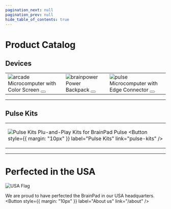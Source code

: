 ```yaml
---
pagination_next: null
pagination_prev: null
hide_table_of_contents: true
---
```





# Product Catalog

## Devices

<div style={{display: 'block',  justifyContent: 'center', alignItems: 'center', textAlign: 'center'}}>

<table>
<td>
    <Zoom>
    <img alt="arcade" src="/img/catalog/arcade-v2-front.jpg" />
    </Zoom>
    Microcomputer with Color Screen 
    <Button
    style={{ margin: "10px" }}
    label="Arcade V2"
    link="arcade"
    />
</td>
<td>
    <Zoom>
    <img alt="brainpower" src="/img/catalog/brainpower-front.png" />
    </Zoom>
    Power Backpack
    <Button
    style={{ margin: "10px" }}
    label="BrainPower"
    link="brainpower"
    />
</td>
<td>
    <Zoom>
    <img alt="pulse" src="/img/catalog/pulse-front.png" />
    </Zoom>
    Microcomputer with Edge Connector 
    <Button
    style={{ margin: "10px" }}
    label="Pulse"
    link="pulse"
    />
</td>
</table>

</div>

---

## Pulse Kits



<div style={{display: 'block',  justifyContent: 'center', alignItems: 'center', textAlign: 'center'}}>

<table>
<td>

![Pulse Kits](pathname:///img/pulse-kits.png)
Plu-and-Play Kits for BrainPad Pulse 
<Button
    style={{ margin: "10px" }}
    label="Pulse Kits"
    link="pulse-kits"
    />
</td>
</table>

</div>

---

# Perfected in the USA

<div style={{display: 'block',  justifyContent: 'center', alignItems: 'center', textAlign: 'center'}}>

![USA Flag](pathname:///img/usa-flag.png)

We are proud to have perfected the BrainPad in our USA headquarters.
<Button
  style={{ margin: "10px" }}
  label="About us"
  link="/about"
/>
</div>
